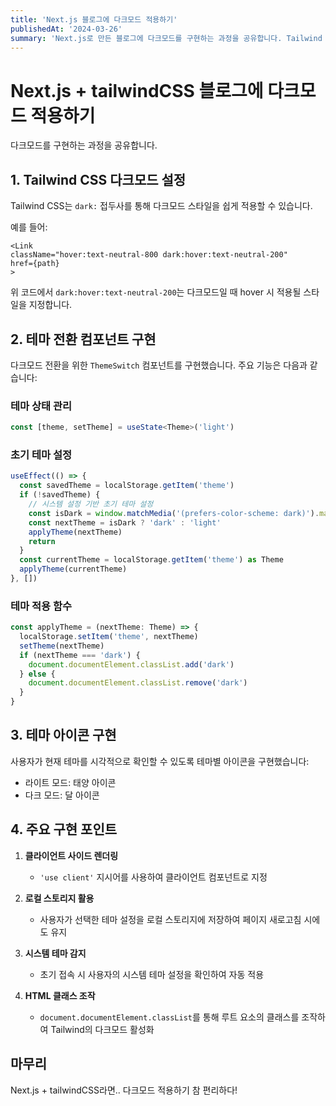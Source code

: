```yaml
---
title: 'Next.js 블로그에 다크모드 적용하기'
publishedAt: '2024-03-26'
summary: 'Next.js로 만든 블로그에 다크모드를 구현하는 과정을 공유합니다. Tailwind CSS의 다크모드 기능과 React의 상태관리를 활용하여 구현했습니다.'
---
```


# Next.js + tailwindCSS 블로그에 다크모드 적용하기

다크모드를 구현하는 과정을 공유합니다.

## 1. Tailwind CSS 다크모드 설정

Tailwind CSS는 `dark:` 접두사를 통해 다크모드 스타일을 쉽게 적용할 수 있습니다.

예를 들어:

```tsx
<Link
className="hover:text-neutral-800 dark:hover:text-neutral-200"
href={path}
>
```

위 코드에서 `dark:hover:text-neutral-200`는 다크모드일 때 hover 시 적용될 스타일을 지정합니다.

## 2. 테마 전환 컴포넌트 구현

다크모드 전환을 위한 `ThemeSwitch` 컴포넌트를 구현했습니다. 주요 기능은 다음과 같습니다:

### 테마 상태 관리

```typescript
const [theme, setTheme] = useState<Theme>('light')
```

### 초기 테마 설정

```typescript
useEffect(() => {
  const savedTheme = localStorage.getItem('theme')
  if (!savedTheme) {
    // 시스템 설정 기반 초기 테마 설정
    const isDark = window.matchMedia('(prefers-color-scheme: dark)').matches
    const nextTheme = isDark ? 'dark' : 'light'
    applyTheme(nextTheme)
    return
  }
  const currentTheme = localStorage.getItem('theme') as Theme
  applyTheme(currentTheme)
}, [])
```

### 테마 적용 함수

```typescript
const applyTheme = (nextTheme: Theme) => {
  localStorage.setItem('theme', nextTheme)
  setTheme(nextTheme)
  if (nextTheme === 'dark') {
    document.documentElement.classList.add('dark')
  } else {
    document.documentElement.classList.remove('dark')
  }
}
```

## 3. 테마 아이콘 구현

사용자가 현재 테마를 시각적으로 확인할 수 있도록 테마별 아이콘을 구현했습니다:

- 라이트 모드: 태양 아이콘
- 다크 모드: 달 아이콘

## 4. 주요 구현 포인트

1. **클라이언트 사이드 렌더링**

   - `'use client'` 지시어를 사용하여 클라이언트 컴포넌트로 지정

2. **로컬 스토리지 활용**

   - 사용자가 선택한 테마 설정을 로컬 스토리지에 저장하여 페이지 새로고침 시에도 유지

3. **시스템 테마 감지**

   - 초기 접속 시 사용자의 시스템 테마 설정을 확인하여 자동 적용

4. **HTML 클래스 조작**
   - `document.documentElement.classList`를 통해 루트 요소의 클래스를 조작하여 Tailwind의 다크모드 활성화

## 마무리

Next.js + tailwindCSS라면.. 다크모드 적용하기 참 편리하다!
